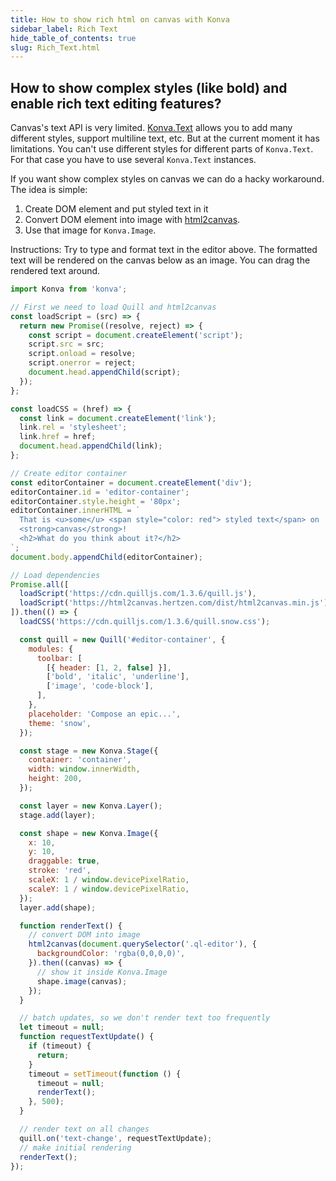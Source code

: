 ```yaml
---
title: How to show rich html on canvas with Konva
sidebar_label: Rich Text
hide_table_of_contents: true
slug: Rich_Text.html
---
```


## How to show complex styles (like bold) and enable rich text editing features?

Canvas's text API is very limited. [Konva.Text](/docs/shapes/Text.html) allows you to add many different styles, support multiline text, etc. But at the current moment it has limitations. You can't use different styles for different parts of `Konva.Text`. For that case you have to use several `Konva.Text` instances.

If you want show complex styles on canvas we can do a hacky workaround. The idea is simple:

1. Create DOM element and put styled text in it
2. Convert DOM element into image with [html2canvas](https://html2canvas.hertzen.com/).
3. Use that image for `Konva.Image`.

Instructions: Try to type and format text in the editor above. The formatted text will be rendered on the canvas below as an image. You can drag the rendered text around. 

```js live vanilla
import Konva from 'konva';

// First we need to load Quill and html2canvas
const loadScript = (src) => {
  return new Promise((resolve, reject) => {
    const script = document.createElement('script');
    script.src = src;
    script.onload = resolve;
    script.onerror = reject;
    document.head.appendChild(script);
  });
};

const loadCSS = (href) => {
  const link = document.createElement('link');
  link.rel = 'stylesheet';
  link.href = href;
  document.head.appendChild(link);
};

// Create editor container
const editorContainer = document.createElement('div');
editorContainer.id = 'editor-container';
editorContainer.style.height = '80px';
editorContainer.innerHTML = `
  That is <u>some</u> <span style="color: red"> styled text</span> on
  <strong>canvas</strong>!
  <h2>What do you think about it?</h2>
`;
document.body.appendChild(editorContainer);

// Load dependencies
Promise.all([
  loadScript('https://cdn.quilljs.com/1.3.6/quill.js'),
  loadScript('https://html2canvas.hertzen.com/dist/html2canvas.min.js'),
]).then(() => {
  loadCSS('https://cdn.quilljs.com/1.3.6/quill.snow.css');

  const quill = new Quill('#editor-container', {
    modules: {
      toolbar: [
        [{ header: [1, 2, false] }],
        ['bold', 'italic', 'underline'],
        ['image', 'code-block'],
      ],
    },
    placeholder: 'Compose an epic...',
    theme: 'snow',
  });

  const stage = new Konva.Stage({
    container: 'container',
    width: window.innerWidth,
    height: 200,
  });

  const layer = new Konva.Layer();
  stage.add(layer);

  const shape = new Konva.Image({
    x: 10,
    y: 10,
    draggable: true,
    stroke: 'red',
    scaleX: 1 / window.devicePixelRatio,
    scaleY: 1 / window.devicePixelRatio,
  });
  layer.add(shape);

  function renderText() {
    // convert DOM into image
    html2canvas(document.querySelector('.ql-editor'), {
      backgroundColor: 'rgba(0,0,0,0)',
    }).then((canvas) => {
      // show it inside Konva.Image
      shape.image(canvas);
    });
  }

  // batch updates, so we don't render text too frequently
  let timeout = null;
  function requestTextUpdate() {
    if (timeout) {
      return;
    }
    timeout = setTimeout(function () {
      timeout = null;
      renderText();
    }, 500);
  }

  // render text on all changes
  quill.on('text-change', requestTextUpdate);
  // make initial rendering
  renderText();
});
```


